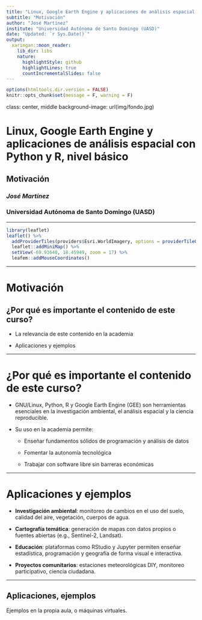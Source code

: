 ```yaml
---
title: "Linux, Google Earth Engine y aplicaciones de análisis espacial con Python y R, nivel básico"
subtitle: "Motivación"
author: "José Martínez"
institute: "Universidad Autónoma de Santo Domingo (UASD)"
date: "Updated: `r Sys.Date()`"
output:
  xaringan::moon_reader:
    lib_dir: libs
    nature:
      highlightStyle: github
      highlightLines: true
      countIncrementalSlides: false
---
```


```r
options(htmltools.dir.version = FALSE)
knitr::opts_chunk$set(message = F, warning = F)
```

class: center, middle
background-image: url(img/fondo.jpg)

# Linux, Google Earth Engine y aplicaciones de análisis espacial con Python y R, nivel básico
## Motivación
### *José Martínez*
### Universidad Autónoma de Santo Domingo (UASD)

---

```r
library(leaflet)
leaflet() %>%
  addProviderTiles(providers$Esri.WorldImagery, options = providerTileOptions(maxZoom = 21)) %>%
  leaflet::addMiniMap() %>% 
  setView(-69.91640, 18.45949, zoom = 17) %>%
  leafem::addMouseCoordinates()
```

---

# Motivación

## ¿Por qué es importante el contenido de este curso?

- La relevancia de este contenido en la academia

- Aplicaciones y ejemplos

---

# ¿Por qué es importante el contenido de este curso?

- GNU/Linux, Python, R y Google Earth Engine (GEE) son herramientas esenciales en la investigación ambiental, el análisis espacial y la ciencia reproducible.

- Su uso en la academia permite:

  - Enseñar fundamentos sólidos de programación y análisis de datos
  
  - Fomentar la autonomía tecnológica
  
  - Trabajar con software libre sin barreras económicas

---

# Aplicaciones y ejemplos

- **Investigación ambiental**: monitoreo de cambios en el uso del suelo, calidad del aire, vegetación, cuerpos de agua.

- **Cartografía temática**: generación de mapas con datos propios o fuentes abiertas (e.g., Sentinel-2, Landsat).

- **Educación**: plataformas como RStudio y Jupyter permiten enseñar estadística, programación y geografía de forma visual e interactiva.

- **Proyectos comunitarios**: estaciones meteorológicas DIY, monitoreo participativo, ciencia ciudadana.

---

## Aplicaciones, ejemplos

Ejemplos en la propia aula, o máquinas virtuales.